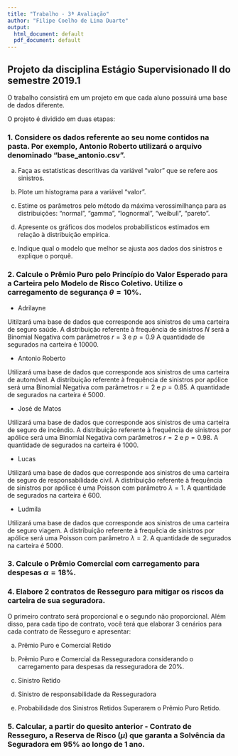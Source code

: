 ```yaml
---
title: "Trabalho - 3ª Avaliação"
author: "Filipe Coelho de Lima Duarte"
output:
  html_document: default
  pdf_document: default
---
```


## Projeto da disciplina Estágio Supervisionado II do semestre 2019.1

O trabalho consistirá em um projeto em que cada aluno possuirá uma base de dados diferente. 

O projeto é dividido em duas etapas:

### 1. Considere os dados referente ao seu nome contidos na pasta. Por exemplo, Antonio Roberto utilizará o arquivo denominado "base_antonio.csv". 
 
  a) Faça as estatísticas descritivas da variável "valor" que se refere aos sinistros.

  b) Plote um histograma para a variável "valor".

  c) Estime os parâmetros pelo método da máxima verossimilhança para as distribuições: "normal", "gamma", "lognormal", "weibull", "pareto". 

  d) Apresente os gráficos dos modelos probabilísticos estimados em relação à distribuição empírica. 
  
  e) Indique qual o modelo que melhor se ajusta aos dados dos sinistros e explique o porquê. 

### 2. Calcule o Prêmio Puro pelo Princípio do Valor Esperado para a Carteira pelo Modelo de Risco Coletivo. Utilize o carregamento de segurança $\theta = 10$%.

- Adrilayne 

Uitilzará uma base de dados que corresponde aos sinistros de uma carteira de seguro saúde.
A distribuição referente à frequência de sinistros $N$ será a Binomial Negativa com parâmetros $r=3$ e $p=0.9$
A quantidade de segurados na carteira é 10000.

- Antonio Roberto

Utilizará uma base de dados que corresponde aos sinistros de uma carteira de automóvel. 
A distribuição referente à frequência de sinistros por apólice será uma Binomial Negativa com parâmetros $r=2$ e $p=0.85$.
A quantidade de segurados na carteira é 5000.

- José de Matos 

Utilizará uma base de dados que corresponde aos sinistros de uma carteira de seguro de incêndio. 
A distribuição referente à frequência de sinistros por apólice será uma Binomial Negativa com parâmetros $r=2$ e $p=0.98$.
A quantidade de segurados na carteira é 1000.

- Lucas

Utilizará uma base de dados que corresponde aos sinistros de uma carteira de seguro de responsabilidade civil.
A distribuição referente à frequência de sinistros por apólice é uma Poisson com parâmetro $\lambda = 1$. 
A quantidade de segurados na carteira é 600.

- Ludmila

Utilizará uma base de dados que corresponde aos sinistros de uma carteira de seguro viagem. 
A distribuição referente à frequêcia de sinistros por apólice será uma Poisson com parâmetro $\lambda = 2$. 
A quantidade de segurados na carteira é 5000.

### 3. Calcule o Prêmio Comercial com carregamento para despesas $\alpha = 18$%.

### 4. Elabore 2 contratos de Resseguro para mitigar os riscos da carteira de sua seguradora. 

O primeiro contrato será proporcional e o segundo não proporcional. Além disso, para cada tipo de contrato, você terá que elaborar 3 cenários para cada contrato de Resseguro e apresentar:

a) Prêmio Puro e Comercial Retido

b) Prêmio Puro e Comercial da Resseguradora considerando o carregamento para despesas da resseguradora de 20%.

c) Sinistro Retido 

d) Sinistro de responsabilidade da Resseguradora

e) Probabilidade dos Sinistros Retidos Superarem o Prêmio Puro Retido. 

### 5. Calcular, a partir do quesito anterior - Contrato de Resseguro, a Reserva de Risco ($\mu$) que garanta a Solvência da Seguradora em 95% ao longo de 1 ano. 


